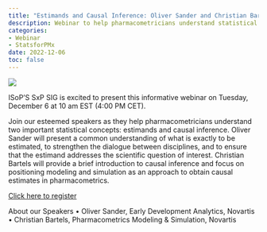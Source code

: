 ```yaml
---
title: "Estimands and Causal Inference: Oliver Sander and Christian Bartels"
description: Webinar to help pharmacometricians understand statistical concepts on Estimands and Causal Inference
categories: 
- Webinar
- StatsforPMx
date: 2022-12-06
toc: false
---
```


![](/images/webinar-dec2022.png)

ISoP'S SxP SIG is excited to present this informative webinar on Tuesday, December 6 at 10 am EST (4:00 PM CET).

Join our esteemed speakers as they help pharmacometricians understand two important statistical concepts: estimands and causal inference. Oliver Sander will present a common understanding of what is exactly to be estimated, to strengthen the dialogue between disciplines, and to ensure that the estimand addresses the scientific question of interest. Christian Bartels will provide a brief introduction to causal inference and focus on positioning modeling and simulation as an approach to obtain causal estimates in pharmacometrics.

[Click here to register](https://us02web.zoom.us/webinar/register/WN_pte_PQIERy-e8CBBM_17_g)

About our Speakers • Oliver Sander, Early Development Analytics, Novartis • Christian Bartels, Pharmacometrics Modeling & Simulation, Novartis
